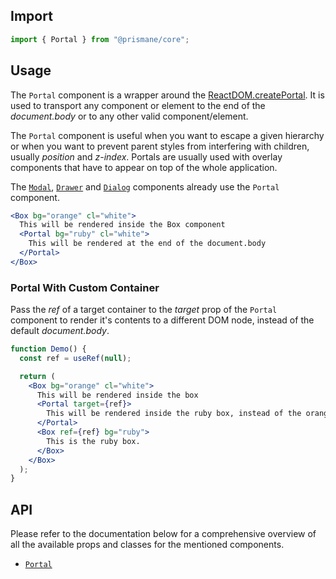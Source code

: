 ## Import

```js
import { Portal } from "@prismane/core";
```

## Usage

The `Portal` component is a wrapper around the [ReactDOM.createPortal](https://legacy.reactjs.org/docs/portals.html). It is used to transport any component or element to the end of the _document.body_ or to any other valid component/element.

The `Portal` component is useful when you want to escape a given hierarchy or when you want to prevent parent styles from interfering with children, usually _position_ and _z-index_. Portals are usually used with overlay components that have to appear on top of the whole application.

The [`Modal`](/docs/components/overlay/modal), [`Drawer`](/docs/components/overlay/drawer) and [`Dialog`](/docs/components/overlay/dialog) components already use the `Portal` component.

```jsx preview
<Box bg="orange" cl="white">
  This will be rendered inside the Box component
  <Portal bg="ruby" cl="white">
    This will be rendered at the end of the document.body
  </Portal>
</Box>
```

### Portal With Custom Container

Pass the _ref_ of a target container to the _target_ prop of the `Portal` component to render it's contents to a different DOM node, instead of the default _document.body_.

```jsx preview
function Demo() {
  const ref = useRef(null);

  return (
    <Box bg="orange" cl="white">
      This will be rendered inside the box
      <Portal target={ref}>
        This will be rendered inside the ruby box, instead of the orange one.
      </Portal>
      <Box ref={ref} bg="ruby">
        This is the ruby box.
      </Box>
    </Box>
  );
}
```

## API

Please refer to the documentation below for a comprehensive overview of all the available props and classes for the mentioned components.

- [`Portal`](/docs/components-api/portal-api)
